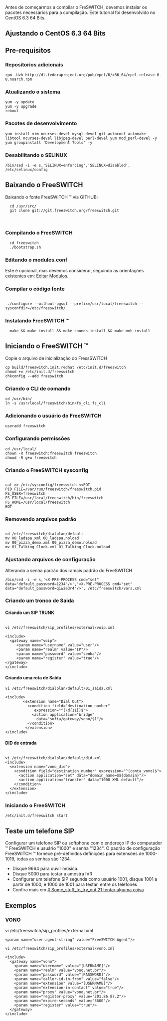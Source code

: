 Antes de começarmos a compilar o FreSWITCH, devemos instalar os pacotes necessários para a compilação. Este tutorial foi desenvolvido no CentOS 6.3 64 Bits.
== Ajustando o CentOS 6.3 64 Bits ==
== Pre-requisitos ==
===Repositorios adicionais===
<pre>
rpm -Uvh http://dl.fedoraproject.org/pub/epel/6/x86_64/epel-release-6-8.noarch.rpm
</pre>
===Atualizando o sistema===
<pre>
yum -y update
yum -y upgrade
reboot
</pre>

=== Pacotes de desenvolvimento ===
<pre>
yum install vim ncurses-devel mysql-devel git autoconf automake libtool ncurses-devel libjpeg-devel perl-devel yum mod_perl-devel -y
yum groupinstall 'Development Tools' -y
</pre>

=== Desabilitando o SELINUX ===
<pre>
/bin/sed -i -e s,'SELINUX=enforcing','SELINUX=disabled', /etc/selinux/config
</pre>

== Baixando o FreeSWITCH ==
Baixando o fonte FreeSWITCH ™ via GITHUB:

<pre>
  cd /usr/src/
  git clone git://git.freeswitch.org/freeswitch.git
</pre>
 
=== Compilando o FreeSWITCH ===

<pre>
  cd freeswitch
  ./bootstrap.sh
</pre>

=== Editando o modules.conf === 
Este é opcional, mas devemos considerar, seguindo as orientações existentes em: [http://wiki.freeswitch.org/wiki/Installation_Guide#Edit_modules.conf Editar Modulos].

=== Compilar o código fonte ===

<pre> 
 ./configure --without-pgsql --prefix=/usr/local/freeswitch --sysconfdir=/etc/freeswitch/
</pre>

=== Instalando FreeSWITCH ™ ===

<pre>
  make && make install && make sounds-install && make moh-install
</pre>

== Iniciando o FreeSWITCH ™ ==

Copie o arquivo de inicialização do FressSWITCH

<pre>
cp build/freeswitch.init.redhat /etc/init.d/freeswitch
chmod +x /etc/init.d/freeswitch
chkconfig --add freeswitch
</pre>

=== Criando o CLI de comando ===

<pre>
cd /usr/bin/
ln -s /usr/local/freeswitch/bin/fs_cli fs_cli
</pre>

=== Adicionando o usuário do FreeSWITCH ===

<pre>
useradd freeswitch
</pre>

=== Configurando permissões ===
<pre>
cd /usr/local/
chown -R freeswitch:freeswitch freeswitch
chmod -R g+w freeswitch
</pre>

=== Criando o FreeSWITCH sysconfig ===

<pre>

cat >> /etc/sysconfig/freeswitch <<EOT
PID_FILE=/var/run/freeswitch/freeswitch.pid
FS_USER=freeswitch
FS_FILE=/usr/local/freeswitch/bin/freeswitch
FS_HOME=/usr/local/freeswitch
EOT
</pre>

=== Removendo arquivos padrão ===

<pre>

cd /etc/freeswitch/dialplan/default
mv 00_ladspa.xml 00_ladspa.noload
mv 00_pizza_demo.xml 00_pizza_demo.noload
mv 01_Talking_Clock.xml 01_Talking_Clock.noload
</pre>

=== Ajustando arquivos de configuração ===

Alterando a senha padrão dos ramais padrão do FreeSWITCH

<pre>
/bin/sed -i -e s,'<X-PRE-PROCESS cmd="set" data="default_password=1234"/>','<X-PRE-PROCESS cmd="set" data="default_password=q1w2e3r4"/>', /etc/freeswitch/vars.xml
</pre>

===Criando um tronco de Saida===
====Criando um SIP TRUNK====

<pre>

vi /etc/freeswitch/sip_profiles/external/voip.xml

<include>
  <gateway name="voip">
     <param name="username" value="user"/>
     <param name="realm" value="IP"/>
     <param name="password" value="senha"/>
     <param name="register" value="true"/>
</gateway>
</include>

</pre>

====Criando uma rota de Saída====
<pre>
vi /etc/freeswitch/dialplan/default/01_saida.xml

<include>
        <extension name="Dial Out">
          <condition field="destination_number"
             expression="^(\d{11})$">
            <action application="bridge"
              data="sofia/gateway/vono/$1"/>
          </condition>
         </extension>
</include>

</pre>


====DID de entrada====

<pre>

vi /etc/freeswitch/dialplan/default/did.xml
<include>
  <extension name="vono_did">
    <condition field="destination_number" expression="^(conta_vono)$">
      <action application="set" data="domain_name=$${domain}"/>
      <action application="transfer" data="1000 XML default"/>
    </condition>
  </extension>
</include>

</pre>

=== Iniciando o FreeSWITCH ===

<pre>
/etc/init.d/freeswitch start
</pre>

== Teste um telefone SIP ==
Configurar um telefone SIP ou softphone com o endereço IP do computador ™ FreeSWITCH e usuário "1000" e senha "1234". O padrão de configuração FreeSWITCH ™ fornece pré-definidos definições para extensões de 1000-1019, todas as senhas são 1234.

* Disque 9664 para ouvir música.
* Disque 5000 para testar a amostra IVR
* Configurar um telefone SIP segunda como usuário 1001, disque 1001 a partir de 1000, e 1000 de 1001 para testar, entre os telefones
* Confira mais em [http://wiki.freeswitch.org/wiki/Getting_Started_Guide # Some_stuff_to_try_out.21 tentar alguma coisa]

== Exemplos ==
===VONO===
vi /etc/freeswitch/sip_profiles/external.xml

<pre>
<param name="user-agent-string" value="FreeSWITCH Agent"/>
</pre>
<pre>
vi /etc/freeswitch/sip_profiles/external/vono.xml

<include>
  <gateway name="vono">
    <param name="username" value="[USERNAME]"/>
    <param name="realm" value="vono.net.br"/>
    <param name="password" value="[PASSWORD]"/>
    <param name="caller-id-in-from" value="false"/>
    <param name="extension" value="[USERNAME]"/>
    <param name="extension-in-contact" value="true"/>
    <param name="proxy" value="vono.net.br"/>
    <param name="register-proxy" value="201.86.87.2"/>
    <param name="expire-seconds" value="3600"/>
    <param name="register" value="true"/>
  </gateway>
</include>
</pre>